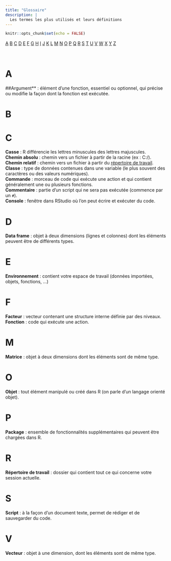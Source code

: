 ```yaml
---
title: "Glossaire"
description: |
  Les termes les plus utilisés et leurs définitions
---
```


```r
knitr::opts_chunk$set(echo = FALSE)
```

[A](#a) [B](#b) [C](#c) [D](#d) [E](#e) [F](#f) [G](#g) [H](#h) [I](#i) [J](#j) [K](#k) [L](#l) [M](#m) [N](#n) [O](#o) [P](#p) [Q](#q) [R](#r) [S](#s) [T](#t) [U](#u) [V](#v) [W](#w) [X](#x) [Y](#y) [Z](#z)

<br>

# A {#a}

##Argument** : élément d'une fonction, essentiel ou optionnel, qui précise ou modifie la façon dont la fonction est exécutée.

# B {#b}

# C {#c}

**Casse** : R différencie les lettres minuscules des lettres majuscules.  
**Chemin absolu** : chemin vers un fichier à partir de la racine (ex : C:/).  
**Chemin relatif** : chemin vers un fichier à partir du [répertoire de travail](#wd).  
**Classe** : type de données contenues dans une variable (le plus souvent des caractères ou des valeurs numériques).  
**Commande** : morceau de code qui exécute une action et qui contient généralement une ou plusieurs fonctions.  
**Commentaire** : partie d'un script qui ne sera pas exécutée (commence par un `#`).  
**Console** : fenêtre dans RStudio où l'on peut écrire et exécuter du code. 

# D {#d}

**Data frame** : objet à deux dimensions (lignes et colonnes) dont les éléments peuvent être de différents types.

# E {#e}

**Environnement** : contient votre espace de travail (données importées, objets, fonctions, ...)

# F {#f}

**Facteur** : vecteur contenant une structure interne définie par des niveaux.  
**Fonction** : code qui exécute une action.

# M {#om}

**Matrice** : objet à deux dimensions dont les éléments sont de même type.

# O {#o}

**Objet** : tout élément manipulé ou créé dans R (on parle d'un langage orienté objet).

# P {#p}

**Package** : ensemble de fonctionnalités supplémentaires qui peuvent être chargées dans R.

# R {#r}

[**Répertoire de travail**]{#wd} : dossier qui contient tout ce qui concerne votre session actuelle. 

# S {#s}

**Script** : à la façon d'un document texte, permet de rédiger et de sauvegarder du code.

# V {#v}

**Vecteur** : objet à une dimension, dont les éléments sont de même type.